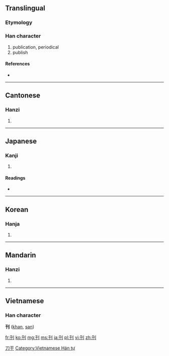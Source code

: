 {{also|栞|判}}
==Translingual==
===Etymology===
{{Han compound|刀|t1=knife|alt1=刂|干|ls=psc|c1=s|c2=p}}

===Han character===
{{Han char|rn=18|rad=刀|as=03|sn=5|four=1240<sub>0</sub>|canj=一十中弓 (MJLN)}}

# publication, periodical
# publish

====References====
* {{Han ref|kx=0136.160|dkj=01865|dj=0307.120|hdz=10323.140|uh=520A|ud=21002|bh=A55A|bd=42330}}

----

==Cantonese==

===Hanzi===
{{yue-hanzi|jyut=|y=hon1, hon2}}

# {{defn|Cantonese|sort=刀03}}

----

==Japanese==

===Kanji===
{{ja-kanji|grade=5|rs=刀03}}

# {{defn|Japanese|sort=刀03}}

====Readings====
* {{ja-readings|on=[[かん]] (kan)|kun=[[けずる]] (kezuru), [[きざむ]] (kizamu)}}

----

==Korean==

===Hanja===
{{ko-hanja|hangeul=간|rv=gan|mr=kan}}

# {{defn|Korean|sort=刀03}}

[[Category:CJKV simplified characters which already existed as traditional characters|刀干]]

----

==Mandarin==

===Hanzi===
{{cmn-hanzi|pin=[[kān]] ([[kan1]])|wg=k'an<sup>1</sup>}}
#{{defn|Mandarin|sort=刀03}}

----

==Vietnamese==
===Han character===
'''刊''' ([[khan]], [[san]])

[[Category:Vietnamese Hán tự]]

[[fr:刊]]
[[ko:刊]]
[[mg:刊]]
[[ms:刊]]
[[ja:刊]]
[[pl:刊]]
[[vi:刊]]
[[zh:刊]]